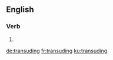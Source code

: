 ==English==

===Verb===
{{head|en|present participle}}

# {{present participle of|transude|lang=en|nocat=1}}

[[de:transuding]]
[[fr:transuding]]
[[ku:transuding]]